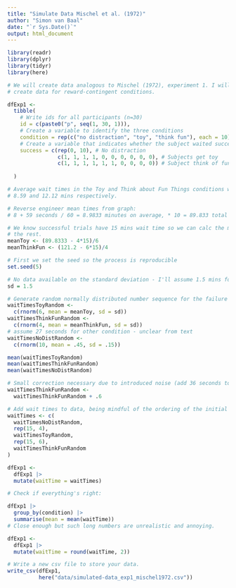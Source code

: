 ```yaml
---
title: "Simulate Data Mischel et al. (1972)"
author: "Simon van Baal"
date: "`r Sys.Date()`"
output: html_document
---
```


```r

library(readr)
library(dplyr)
library(tidyr)
library(here)

```

```r

# We will create data analogous to Mischel (1972), experiment 1. I will only
# create data for reward-contingent conditions.

dfExp1 <-
  tibble(
    # Write ids for all participants (n=30)
    id = c(paste0("p", seq(1, 30, 1))),
    # Create a variable to identify the three conditions
    condition = rep(c("no distraction", "toy", "think fun"), each = 10),
    # Create a variable that indicates whether the subject waited successfully.
    success = c(rep(0, 10), # No distraction
                c(1, 1, 1, 1, 0, 0, 0, 0, 0, 0), # Subjects get toy
                c(1, 1, 1, 1, 1, 1, 0, 0, 0, 0)) # Subject think of fun things
    
  )

# Average wait times in the Toy and Think about Fun Things conditions were
# 8.59 and 12.12 mins respectively.

# Reverse engineer mean times from graph:
# 8 + 59 seconds / 60 = 8.9833 minutes on average, * 10 = 89.833 total wait time

# We know successful trials have 15 mins wait time so we can calc the mean of
# the rest. 
meanToy <- (89.8333 - 4*15)/6 
meanThinkFun <- (121.2 - 6*15)/4

# First we set the seed so the process is reproducible
set.seed(5)

# No data available on the standard deviation - I'll assume 1.5 mins for now.
sd = 1.5

# Generate random normally distributed number sequence for the failure trials
waitTimesToyRandom <- 
  c(rnorm(6, mean = meanToy, sd = sd))
waitTimesThinkFunRandom <- 
  c(rnorm(4, mean = meanThinkFun, sd = sd))
# assume 27 seconds for other condition - unclear from text
waitTimesNoDistRandom <- 
  c(rnorm(10, mean = .45, sd = .15))

mean(waitTimesToyRandom)
mean(waitTimesThinkFunRandom)
mean(waitTimesNoDistRandom)

# Small correction necessary due to introduced noise (add 36 seconds to all obs)
waitTimesThinkFunRandom <- 
  waitTimesThinkFunRandom + .6

# Add wait times to data, being mindful of the ordering of the initial tibble.
waitTimes <- c(
  waitTimesNoDistRandom,
  rep(15, 4),
  waitTimesToyRandom,
  rep(15, 6),
  waitTimesThinkFunRandom
)

dfExp1 <-
  dfExp1 |>
  mutate(waitTime = waitTimes)

# Check if everything's right:

dfExp1 |> 
  group_by(condition) |>
  summarise(mean = mean(waitTime))
# Close enough but such long numbers are unrealistic and annoying.

dfExp1 <-
  dfExp1 |>
  mutate(waitTime = round(waitTime, 2)) 

```



```r
# Write a new csv file to store your data.
write_csv(dfExp1, 
          here("data/simulated-data_exp1_mischel1972.csv"))

```


